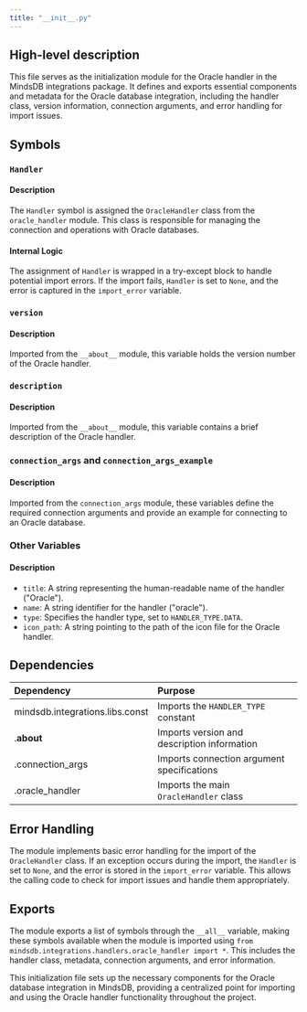 ```yaml
---
title: "__init__.py"
---
```


## High-level description
This file serves as the initialization module for the Oracle handler in the MindsDB integrations package. It defines and exports essential components and metadata for the Oracle database integration, including the handler class, version information, connection arguments, and error handling for import issues.

## Symbols

### `Handler`
#### Description
The `Handler` symbol is assigned the `OracleHandler` class from the `oracle_handler` module. This class is responsible for managing the connection and operations with Oracle databases.

#### Internal Logic
The assignment of `Handler` is wrapped in a try-except block to handle potential import errors. If the import fails, `Handler` is set to `None`, and the error is captured in the `import_error` variable.

### `version`
#### Description
Imported from the `__about__` module, this variable holds the version number of the Oracle handler.

### `description`
#### Description
Imported from the `__about__` module, this variable contains a brief description of the Oracle handler.

### `connection_args` and `connection_args_example`
#### Description
Imported from the `connection_args` module, these variables define the required connection arguments and provide an example for connecting to an Oracle database.

### Other Variables
#### Description
- `title`: A string representing the human-readable name of the handler ("Oracle").
- `name`: A string identifier for the handler ("oracle").
- `type`: Specifies the handler type, set to `HANDLER_TYPE.DATA`.
- `icon_path`: A string pointing to the path of the icon file for the Oracle handler.

## Dependencies
| Dependency | Purpose |
|:-----------|:--------|
| mindsdb.integrations.libs.const | Imports the `HANDLER_TYPE` constant |
| .__about__ | Imports version and description information |
| .connection_args | Imports connection argument specifications |
| .oracle_handler | Imports the main `OracleHandler` class |

## Error Handling
The module implements basic error handling for the import of the `OracleHandler` class. If an exception occurs during the import, the `Handler` is set to `None`, and the error is stored in the `import_error` variable. This allows the calling code to check for import issues and handle them appropriately.

## Exports
The module exports a list of symbols through the `__all__` variable, making these symbols available when the module is imported using `from mindsdb.integrations.handlers.oracle_handler import *`. This includes the handler class, metadata, connection arguments, and error information.

This initialization file sets up the necessary components for the Oracle database integration in MindsDB, providing a centralized point for importing and using the Oracle handler functionality throughout the project.